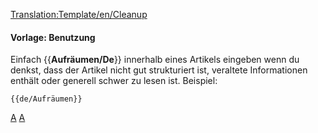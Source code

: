 [[Translation:Template/en/Cleanup]]
<noinclude></noinclude>{{de/Ambox| Typ   = Stil
| Text  = <strong>Aufräumen</strong><br>Dieser Artikel muss aufgeräumt werden. Er ist gewachsen und unübersichtlich geworden. Improvisiere den Artikel, indem du manche Teile neuschreibst oder indem du dem Artikel eine neue Struktur gibst.
}}<includeonly>{{{1|[[Category:en/Cleanup]]}}}</includeonly><noinclude>

====Vorlage: Benutzung====

Einfach <nowiki>{{</nowiki>'''Aufräumen/De'''<nowiki>}}</nowiki> innerhalb eines Artikels eingeben wenn du denkst, dass der Artikel nicht gut strukturiert ist, veraltete Informationen enthält oder generell schwer zu lesen ist.
Beispiel:
<pre>{{de/Aufräumen}}</pre>
{{de/Aufräumen|1=}}

[[Category:de/Vorlagen|A]][[Category:de/Message-Boxen|A]]
</noinclude>